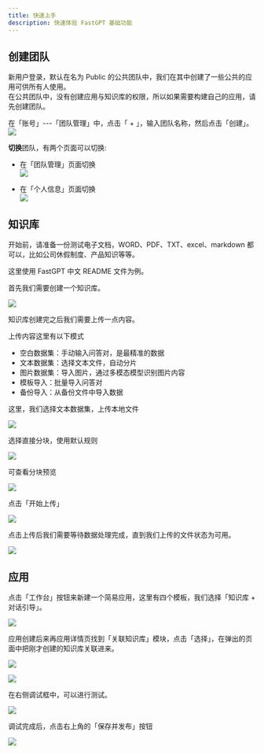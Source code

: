 ```yaml
---
title: 快速上手
description: 快速体验 FastGPT 基础功能
---
```


## 创建团队
新用户登录，默认在名为 Public 的公共团队中，我们在其中创建了一些公共的应用可供所有人使用。  
在公共团队中，没有创建应用与知识库的权限，所以如果需要构建自己的应用，请先创建团队。

在「账号」---「团队管理」中，点击「 + 」，输入团队名称，然后点击「创建」。
![](/imgs/create-team.png)

**切换**团队，有两个页面可以切换:
- 在「团队管理」页面切换  
  ![](/imgs/switch-team1.png)

- 在「个人信息」页面切换  
  ![](/imgs/switch-team2.png)

## 知识库

开始前，请准备一份测试电子文档，WORD、PDF、TXT、excel、markdown 都可以，比如公司休假制度、产品知识等等。

这里使用 FastGPT 中文 README 文件为例。

首先我们需要创建一个知识库。

![](/imgs/create-rep.png)

知识库创建完之后我们需要上传一点内容。

上传内容这里有以下模式
- 空白数据集：手动输入问答对，是最精准的数据
- 文本数据集：选择文本文件，自动分片
- 图片数据集：导入图片，通过多模态模型识别图片内容
- 模板导入：批量导入问答对
- 备份导入：从备份文件中导入数据

这里，我们选择文本数据集，上传本地文件

![](/imgs/upload-data.png)

选择直接分块，使用默认规则

![](/imgs/upload-data1.png)

可查看分块预览

![](/imgs/upload-data2.png)

点击「开始上传」

![](/imgs/upload-data3.png)

点击上传后我们需要等待数据处理完成，直到我们上传的文件状态为可用。

![](/imgs/upload-data4.png)

## 应用

点击「工作台」按钮来新建一个简易应用，这里有四个模板，我们选择「知识库 + 对话引导」。

![](/imgs/create-app.png)

应用创建后来再应用详情页找到「关联知识库」模块，点击「选择」，在弹出的页面中把刚才创建的知识库关联进来。

![](/imgs/create-app2.png)

![](/imgs/create-app2.1.png)

在右侧调试框中，可以进行测试。

![](/imgs/create-app3.png)

调试完成后，点击右上角的「保存并发布」按钮

![](/imgs/create-app4.png)
